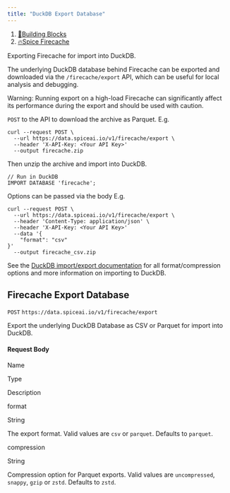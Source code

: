 ```yaml
---
title: "DuckDB Export Database"
---
```


1. [🧱Building Blocks](/building-blocks)
2. [🔥Spice Firecache](/building-blocks/spice-firecache)

Exporting Firecache for import into DuckDB.

The underlying DuckDB database behind Firecache can be exported and downloaded via the `/firecache/export` API, which can be useful for local analysis and debugging.

Warning: Running export on a high-load Firecache can significantly affect its performance during the export and should be used with caution.

`POST` to the API to download the archive as Parquet. E.g.

```
curl --request POST \
  --url https://data.spiceai.io/v1/firecache/export \
  --header 'X-API-Key: <Your API Key>'
  --output firecache.zip
```

Then unzip the archive and import into DuckDB.

```
// Run in DuckDB
IMPORT DATABASE 'firecache';
```

Options can be passed via the body E.g.

```
curl --request POST \
  --url https://data.spiceai.io/v1/firecache/export \
  --header 'Content-Type: application/json' \
  --header 'X-API-Key: <Your API Key>'
  --data '{
	"format": "csv"
}'
  --output firecache_csv.zip
```

See the [DuckDB import/export documentation](https://duckdb.org/docs/sql/statements/export) for all format/compression options and more information on importing to DuckDB.

## Firecache Export Database

`POST` `https://data.spiceai.io/v1/firecache/export`

Export the underlying DuckDB Database as CSV or Parquet for import into DuckDB.

#### Request Body

Name

Type

Description

format

String

The export format. Valid values are `csv` or `parquet`. Defaults to `parquet`.

compression

String

Compression option for Parquet exports. Valid values are `uncompressed`, `snappy`, `gzip` or `zstd`. Defaults to `zstd`.

<Tabs />

